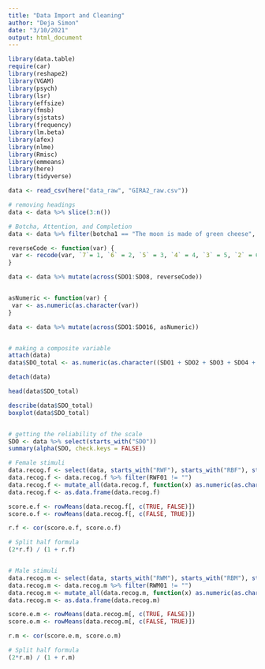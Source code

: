 ```yaml
---
title: "Data Import and Cleaning"
author: "Deja Simon"
date: "3/10/2021"
output: html_document
---
```

```r
library(data.table)
require(car)
library(reshape2)
library(VGAM)
library(psych)
library(lsr)
library(effsize)
library(fmsb)
library(sjstats)
library(frequency)
library(lm.beta)
library(afex)
library(nlme)
library(Rmisc)
library(emmeans)
library(here)
library(tidyverse)
```

```r
data <- read_csv(here("data_raw", "GIRA2_raw.csv"))

# removing headings
data <- data %>% slice(3:n())
```

```r
# Botcha, Attention, and Completion
data <- data %>% filter(botcha1 == "The moon is made of green cheese", botcha2 == "1", attCheck == "3", 'Unique ID' != "")

```

```r
reverseCode <- function(var) {
 var <- recode(var, `7`= 1, `6` = 2, `5` = 3, `4` = 4, `3` = 5, `2` = 6, `1` = 7)
}

data <- data %>% mutate(across(SDO1:SDO8, reverseCode))


asNumeric <- function(var) {
 var <- as.numeric(as.character(var))
}

data <- data %>% mutate(across(SDO1:SDO16, asNumeric))


# making a composite variable
attach(data)
data$SDO_total <- as.numeric(as.character((SDO1 + SDO2 + SDO3 + SDO4 + SDO5 + SDO6 + SDO7 + SDO8 + SDO9 + SDO10 + SDO11 + SDO12 + SDO13 + SDO14 + SDO15 + SDO16)))

detach(data)
```

```r
head(data$SDO_total)

describe(data$SDO_total)
boxplot(data$SDO_total)


# getting the reliability of the scale
SDO <- data %>% select(starts_with("SDO"))
summary(alpha(SDO, check.keys = FALSE))
```

```r
# Female stimuli
data.recog.f <- select(data, starts_with("RWF"), starts_with("RBF"), starts_with("RLF"))
data.recog.f <- data.recog.f %>% filter(RWF01 != "")
data.recog.f <- mutate_all(data.recog.f, function(x) as.numeric(as.character(x)))
data.recog.f <- as.data.frame(data.recog.f)

score.e.f <- rowMeans(data.recog.f[, c(TRUE, FALSE)])
score.o.f <- rowMeans(data.recog.f[, c(FALSE, TRUE)])

r.f <- cor(score.e.f, score.o.f)

# Split half formula
(2*r.f) / (1 + r.f)


# Male stimuli
data.recog.m <- select(data, starts_with("RWM"), starts_with("RBM"), starts_with("RLM"))
data.recog.m <- data.recog.m %>% filter(RWM01 != "")
data.recog.m <- mutate_all(data.recog.m, function(x) as.numeric(as.character(x)))
data.recog.m <- as.data.frame(data.recog.m)

score.e.m <- rowMeans(data.recog.m[, c(TRUE, FALSE)])
score.o.m <- rowMeans(data.recog.m[, c(FALSE, TRUE)])

r.m <- cor(score.e.m, score.o.m)

# Split half formula
(2*r.m) / (1 + r.m)
```
